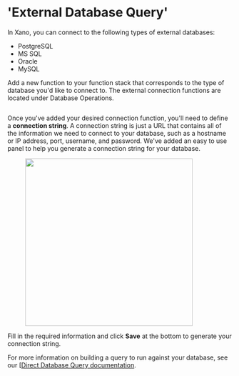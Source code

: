 # 'External Database Query'

In Xano, you can connect to the following types of external databases:

* PostgreSQL
* MS SQL
* Oracle
* MySQL

Add a new function to your function stack that corresponds to the type of database you'd like to connect to. The external connection functions are located under Database Operations.

<figure><img src="../../..//assets/CleanShot 2024-10-09 at 18.54.05@2x.png" alt="" /><figcaption></figcaption></figure>

Once you've added your desired connection function, you'll need to define a **connection string**. A connection string is just a URL that contains all of the information we need to connect to your database, such as a hostname or IP address, port, username, and password. We've added an easy to use panel to help you generate a connection string for your database.

<figure><img src="../../..//assets/CleanShot 2024-10-09 at 18.55.53@2x.png" alt="" width="375" /><figcaption></figcaption></figure>

Fill in the required information and click **Save** at the bottom to generate your connection string.

For more information on building a query to run against your database, see our [[Direct Database Query documentation](direct-database-query.mdx).